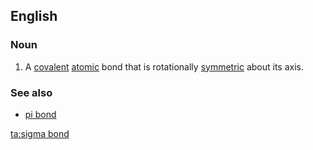 ==English==

===Noun===
{{wikipedia}}
{{en-noun|sg=[[sigma]] [[bond]]}}

# {{chemistry}} A [[covalent]] [[atom]]ic bond that is rotationally [[symmetry|symmetric]] about its axis.

===See also===
*[[pi bond]]

[[ta:sigma bond]]